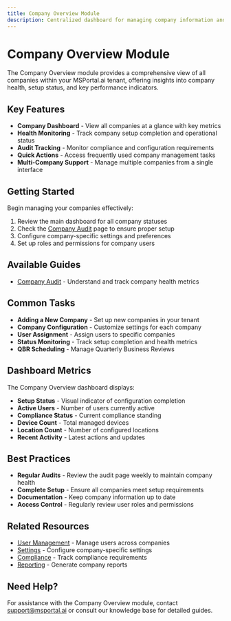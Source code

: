```yaml
---
title: Company Overview Module
description: Centralized dashboard for managing company information and health metrics
---
```


# Company Overview Module

The Company Overview module provides a comprehensive view of all companies within your MSPortal.ai tenant, offering insights into company health, setup status, and key performance indicators.

## Key Features

- **Company Dashboard** - View all companies at a glance with key metrics
- **Health Monitoring** - Track company setup completion and operational status
- **Audit Tracking** - Monitor compliance and configuration requirements
- **Quick Actions** - Access frequently used company management tasks
- **Multi-Company Support** - Manage multiple companies from a single interface

## Getting Started

Begin managing your companies effectively:

1. Review the main dashboard for all company statuses
2. Check the [Company Audit](./audit) page to ensure proper setup
3. Configure company-specific settings and preferences
4. Set up roles and permissions for company users

## Available Guides

- [Company Audit](./audit) - Understand and track company health metrics

## Common Tasks

- **Adding a New Company** - Set up new companies in your tenant
- **Company Configuration** - Customize settings for each company
- **User Assignment** - Assign users to specific companies
- **Status Monitoring** - Track setup completion and health metrics
- **QBR Scheduling** - Manage Quarterly Business Reviews

## Dashboard Metrics

The Company Overview dashboard displays:
- **Setup Status** - Visual indicator of configuration completion
- **Active Users** - Number of users currently active
- **Compliance Status** - Current compliance standing
- **Device Count** - Total managed devices
- **Location Count** - Number of configured locations
- **Recent Activity** - Latest actions and updates

## Best Practices

- **Regular Audits** - Review the audit page weekly to maintain company health
- **Complete Setup** - Ensure all companies meet setup requirements
- **Documentation** - Keep company information up to date
- **Access Control** - Regularly review user roles and permissions

## Related Resources

- [User Management](../admin/index) - Manage users across companies
- [Settings](../settings/index) - Configure company-specific settings
- [Compliance](../compliance/index) - Track compliance requirements
- [Reporting](../reporting/index) - Generate company reports

## Need Help?

For assistance with the Company Overview module, contact support@msportal.ai or consult our knowledge base for detailed guides.